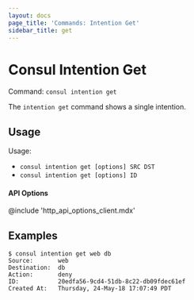 ```yaml
---
layout: docs
page_title: 'Commands: Intention Get'
sidebar_title: get
---
```


# Consul Intention Get

Command: `consul intention get`

The `intention get` command shows a single intention.

## Usage

Usage:

- `consul intention get [options] SRC DST`
- `consul intention get [options] ID`

#### API Options

@include 'http_api_options_client.mdx'

## Examples

```shell-session
$ consul intention get web db
Source:       web
Destination:  db
Action:       deny
ID:           20edfa56-9cd4-51db-8c22-db09fdec61ef
Created At:   Thursday, 24-May-18 17:07:49 PDT
```
